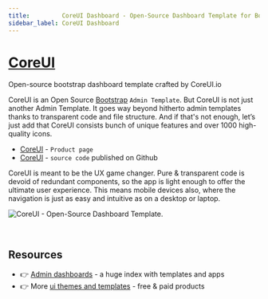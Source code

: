 ```yaml
---
title:         CoreUI Dashboard - Open-Source Dashboard Template for Bootstrap
sidebar_label: CoreUI Dashboard
---
```


# [CoreUI](https://coreui.io/?AFFILIATE=128200)

<SubHeading>Open-source bootstrap dashboard template crafted by CoreUI.io</SubHeading>

CoreUI is an Open Source [Bootstrap](https://www.admin-dashboards.com/bootstrap-5-templates/) `Admin Template`. But CoreUI is not just another Admin Template. 
It goes way beyond hitherto admin templates thanks to transparent code and file structure. And if that's not enough, let’s just add that CoreUI consists bunch of unique features and over 1000 high-quality icons.

- [CoreUI](https://coreui.io/?AFFILIATE=128200) - `Product page`
- [CoreUI](https://github.com/coreui/coreui-free-bootstrap-admin-template) - `source code` published on Github

CoreUI is meant to be the UX game changer. Pure & transparent code is devoid of redundant components, so the app is light enough to offer the ultimate user experience. 
This means mobile devices also, where the navigation is just as easy and intuitive as on a desktop or laptop.

![CoreUI - Open-Source Dashboard Template.](https://user-images.githubusercontent.com/51070104/224479962-6db7f166-89c4-4c4b-9ee9-332cfcf12c8c.png)

<br />

## Resources

- 👉 [Admin dashboards](https://www.admin-dashboards.com/) - a huge index with templates and apps
- 👉 More [ui themes and templates](https://www.ui-themes.com/) - free & paid products

